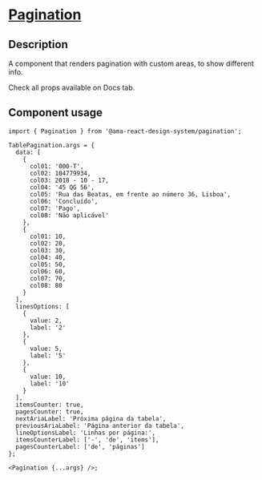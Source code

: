 
<Meta title="Components/Pagination/Pagination Docs" />

<h1 className="mb-32">
  <u>Pagination</u>
</h1>

<h2>Description </h2>
<p className="fs-16">A component that renders pagination with custom areas, to show different info.</p>
<p className="fs-16">Check all props available on Docs tab.</p>

<h2>Component usage</h2>

```tsx
import { Pagination } from '@ama-react-design-system/pagination';

TablePagination.args = {
  data: [
    {
      col01: '000-T',
      col02: 104779934,
      col03: 2018 - 10 - 17,
      col04: '45 QG 56',
      col05: 'Rua das Beatas, em frente ao número 36, Lisboa',
      col06: 'Concluído',
      col07: 'Pago',
      col08: 'Não aplicável'
    },
    {
      col01: 10,
      col02: 20,
      col03: 30,
      col04: 40,
      col05: 50,
      col06: 60,
      col07: 70,
      col08: 80
    }
  ],
  linesOptions: [
    {
      value: 2,
      label: '2'
    },
    {
      value: 5,
      label: '5'
    },
    {
      value: 10,
      label: '10'
    }
  ],
  itemsCounter: true,
  pagesCounter: true,
  nextAriaLabel: 'Próxima página da tabela',
  previousAriaLabel: 'Página anterior da tabela',
  lineOptionsLabel: 'Linhas por página:',
  itemsCounterLabel: ['-', 'de', 'items'],
  pagesCounterLabel: ['de', 'páginas']
};

<Pagination {...args} />;
```

